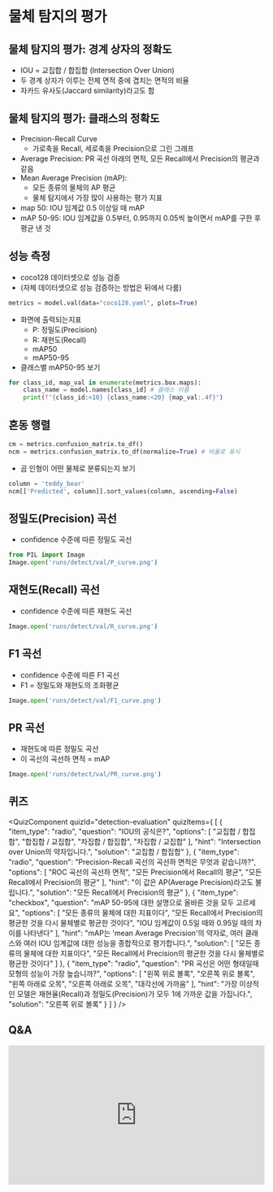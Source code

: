 # 물체 탐지의 평가

## 물체 탐지의 평가: 경계 상자의 정확도
*   IOU = 교집합 / 합집합 (Intersection Over Union)
*   두 경계 상자가 이루는 전체 면적 중에 겹치는 면적의 비율
*   자카드 유사도(Jaccard similarity)라고도 함

## 물체 탐지의 평가: 클래스의 정확도
*   Precision-Recall Curve
    *   가로축을 Recall, 세로축을 Precision으로 그린 그래프
*   Average Precision: PR 곡선 아래의 면적, 모든 Recall에서 Precision의 평균과 같음
*   Mean Average Precision (mAP):
    *   모든 종류의 물체의 AP 평균
    *   물체 탐지에서 가장 많이 사용하는 평가 지표
*   map 50: IOU 임계값 0.5 이상일 때 mAP
*   mAP 50-95: IOU 임계값을 0.5부터, 0.95까지 0.05씩 높이면서 mAP를 구한 후 평균 낸 것

## 성능 측정
*   coco128 데이터셋으로 성능 검증
*   (자체 데이터셋으로 성능 검증하는 방법은 뒤에서 다룸)
```python
metrics = model.val(data="coco128.yaml", plots=True)
```
*   화면에 출력되는지표
    *   P: 정밀도(Precision)
    *   R: 재현도(Recall)
    *   mAP50
    *   mAP50-95
*   클래스별 mAP50-95 보기
```python
for class_id, map_val in enumerate(metrics.box.maps):
    class_name = model.names[class_id] # 클래스 이름
    print(f"{class_id:<10} {class_name:<20} {map_val:.4f}")
```

## 혼동 행렬
```python
cm = metrics.confusion_matrix.to_df()
ncm = metrics.confusion_matrix.to_df(normalize=True) # 비율로 표시
```
*   곰 인형이 어떤 물체로 분류되는지 보기
```python
column = 'teddy_bear'
ncm[['Predicted', column]].sort_values(column, ascending=False)
```

## 정밀도(Precision) 곡선
*   confidence 수준에 따른 정밀도 곡선
```python
from PIL import Image
Image.open('runs/detect/val/P_curve.png')
```

## 재현도(Recall) 곡선
*   confidence 수준에 따른 재현도 곡선
```python
Image.open('runs/detect/val/R_curve.png')
```

## F1 곡선
*   confidence 수준에 따른 F1 곡선
*   F1 = 정밀도와 재현도의 조화평균
```python
Image.open('runs/detect/val/F1_curve.png')
```

## PR 곡선
*   재현도에 따른 정밀도 곡선
*   이 곡선의 곡선하 면적 = mAP
```python
Image.open('runs/detect/val/PR_curve.png')
```

## 퀴즈


<QuizComponent quizId="detection-evaluation" quizItems={
[
    {
        "item_type": "radio",
        "question": "IOU의 공식은?",
        "options": [
            "교집합 / 합집합",
            "합집합 / 교집합",
            "차집합 / 합집합",
            "차집합 / 교집합"
        ],
        "hint": "Intersection over Union의 약자입니다.",
        "solution": "교집합 / 합집합"
    },
    {
        "item_type": "radio",
        "question": "Precision-Recall 곡선의 곡선하 면적은 무엇과 같습니까?",
        "options": [
            "ROC 곡선의 곡선하 면적",
            "모든 Precision에서 Recall의 평균",
            "모든 Recall에서 Precision의 평균"
        ],
        "hint": "이 값은 AP(Average Precision)라고도 불립니다.",
        "solution": "모든 Recall에서 Precision의 평균"
    },
    {
        "item_type": "checkbox",
        "question": "mAP 50-95에 대한 설명으로 올바른 것을 모두 고르세요",
        "options": [
            "모든 종류의 물체에 대한 지표이다",
            "모든 Recall에서 Precision의 평균한 것을 다시 물체별로 평균한 것이다",
            "IOU 임계값이 0.5일 때와 0.95일 때의 차이를 나타낸다"
        ],
        "hint": "mAP는 'mean Average Precision'의 약자로, 여러 클래스와 여러 IOU 임계값에 대한 성능을 종합적으로 평가합니다.",
        "solution": [
            "모든 종류의 물체에 대한 지표이다",
            "모든 Recall에서 Precision의 평균한 것을 다시 물체별로 평균한 것이다"
        ]
    },
    {
        "item_type": "radio",
        "question": "PR 곡선은 어떤 형태일때 모형의 성능이 가장 높습니까?",
        "options": [
            "왼쪽 위로 볼록",
            "오른쪽 위로 볼록",
            "왼쪽 아래로 오목",
            "오른쪽 아래로 오목",
            "대각선에 가까움"
        ],
        "hint": "가장 이상적인 모델은 재현율(Recall)과 정밀도(Precision)가 모두 1에 가까운 값을 가집니다.",
        "solution": "오른쪽 위로 볼록"
    }
]
} />


## Q&A
<iframe src="https://tally.so/embed/wbOOKg?alignLeft=1&hideTitle=1&transparentBackground=1&dynamicHeight=0" loading="lazy" width="100%" height="274" frameborder="0" marginheight="0" marginwidth="0" title="Q&A"></iframe>